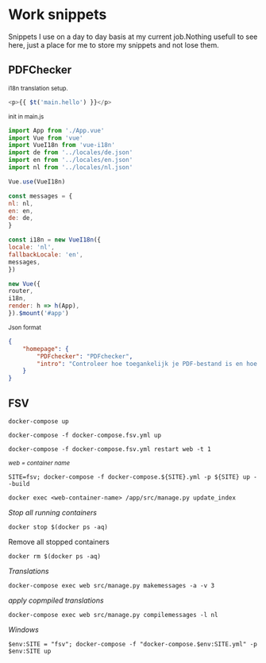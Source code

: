 # Work snippets

Snippets I use on a day to day basis at my current job.Nothing usefull to see here, just a place for me to store my snippets and not lose them.

## PDFChecker

<small>i18n translation setup.</small>

```js filename="translate string" copy
<p>{{ $t('main.hello') }}</p>
```

<small>init in main.js</small>
```js filename="main.js {24} copy
import App from './App.vue'
import Vue from 'vue'
import VueI18n from 'vue-i18n'
import de from '../locales/de.json'
import en from '../locales/en.json'
import nl from '../locales/nl.json'

Vue.use(VueI18n)

const messages = {
nl: nl,
en: en,
de: de,
}

const i18n = new VueI18n({
locale: 'nl',
fallbackLocale: 'en',
messages,
})

new Vue({
router,
i18n,
render: h => h(App),
}).$mount('#app')
```
<small>Json format</small>
```json filename="locales/nl.json" copy
{
    "homepage": {
        "PDFchecker": "PDFchecker",
        "intro": "Controleer hoe toegankelijk je PDF-bestand is en hoe je de toegankelijkheid kunt verbeteren."
    }
}
```

## FSV

```shell filename="init container" copy
docker-compose up
```

```shell filename="Run containers if they're already build" copy
docker-compose -f docker-compose.fsv.yml up
```

```shell filename="Reload template changes" copy
docker-compose -f docker-compose.fsv.yml restart web -t 1
```

_<small>web = container name</small>_

```shell filename="Build all containers if they do not exist yet"  copy
SITE=fsv; docker-compose -f docker-compose.${SITE}.yml -p ${SITE} up --build
```

```shell filename="reindex" copy
docker exec <web-container-name> /app/src/manage.py update_index
```

_Stop all running containers_

```shell filename="stop all" copy
docker stop $(docker ps -aq)
```

Remove all stopped containers

```shell filename="remove all" copy
docker rm $(docker ps -aq)
```

_Translations_

```shell filename="generate translations" copy
docker-compose exec web src/manage.py makemessages -a -v 3
```

_apply copmpiled translations_

```shell filename="compile apply translations" copy
docker-compose exec web src/manage.py compilemessages -l nl
```

_Windows_

```shell filename="Build on windows" copy
$env:SITE = "fsv"; docker-compose -f "docker-compose.$env:SITE.yml" -p $env:SITE up
```
